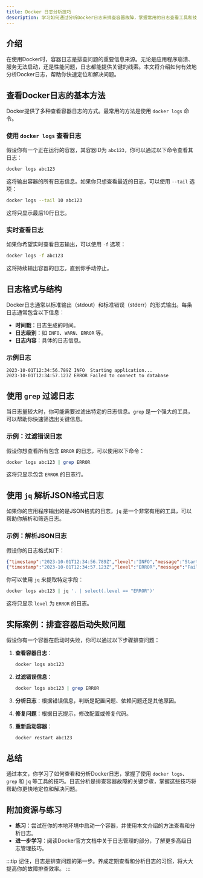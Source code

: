 ```yaml
---
title: Docker 日志分析技巧
description: 学习如何通过分析Docker日志来排查容器故障，掌握常用的日志查看工具和技巧。
---
```


## 介绍

在使用Docker时，容器日志是排查问题的重要信息来源。无论是应用程序崩溃、服务无法启动，还是性能问题，日志都能提供关键的线索。本文将介绍如何有效地分析Docker日志，帮助你快速定位和解决问题。

## 查看Docker日志的基本方法

Docker提供了多种查看容器日志的方式。最常用的方法是使用 `docker logs` 命令。

### 使用 `docker logs` 查看日志

假设你有一个正在运行的容器，其容器ID为 `abc123`，你可以通过以下命令查看其日志：

```bash
docker logs abc123
```

这将输出容器的所有日志信息。如果你只想查看最近的日志，可以使用 `--tail` 选项：

```bash
docker logs --tail 10 abc123
```

这将只显示最后10行日志。

### 实时查看日志

如果你希望实时查看日志输出，可以使用 `-f` 选项：

```bash
docker logs -f abc123
```

这将持续输出容器的日志，直到你手动停止。

## 日志格式与结构

Docker日志通常以标准输出（stdout）和标准错误（stderr）的形式输出。每条日志通常包含以下信息：

- **时间戳**：日志生成的时间。
- **日志级别**：如 `INFO`、`WARN`、`ERROR` 等。
- **日志内容**：具体的日志信息。

### 示例日志

```plaintext
2023-10-01T12:34:56.789Z INFO  Starting application...
2023-10-01T12:34:57.123Z ERROR Failed to connect to database
```

## 使用 `grep` 过滤日志

当日志量较大时，你可能需要过滤出特定的日志信息。`grep` 是一个强大的工具，可以帮助你快速筛选出关键信息。

### 示例：过滤错误日志

假设你想查看所有包含 `ERROR` 的日志，可以使用以下命令：

```bash
docker logs abc123 | grep ERROR
```

这将只显示包含 `ERROR` 的日志行。

## 使用 `jq` 解析JSON格式日志

如果你的应用程序输出的是JSON格式的日志，`jq` 是一个非常有用的工具，可以帮助你解析和筛选日志。

### 示例：解析JSON日志

假设你的日志格式如下：

```json
{"timestamp":"2023-10-01T12:34:56.789Z","level":"INFO","message":"Starting application..."}
{"timestamp":"2023-10-01T12:34:57.123Z","level":"ERROR","message":"Failed to connect to database"}
```

你可以使用 `jq` 来提取特定字段：

```bash
docker logs abc123 | jq '. | select(.level == "ERROR")'
```

这将只显示 `level` 为 `ERROR` 的日志。

## 实际案例：排查容器启动失败问题

假设你有一个容器在启动时失败，你可以通过以下步骤排查问题：

1. **查看容器日志**：

   ```bash
   docker logs abc123
   ```

2. **过滤错误信息**：

   ```bash
   docker logs abc123 | grep ERROR
   ```

3. **分析日志**：根据错误信息，判断是配置问题、依赖问题还是其他原因。

4. **修复问题**：根据日志提示，修改配置或修复代码。

5. **重新启动容器**：

   ```bash
   docker restart abc123
   ```

## 总结

通过本文，你学习了如何查看和分析Docker日志，掌握了使用 `docker logs`、`grep` 和 `jq` 等工具的技巧。日志分析是排查容器故障的关键步骤，掌握这些技巧将帮助你更快地定位和解决问题。

## 附加资源与练习

- **练习**：尝试在你的本地环境中启动一个容器，并使用本文介绍的方法查看和分析日志。
- **进一步学习**：阅读Docker官方文档中关于日志管理的部分，了解更多高级日志管理技巧。

:::tip
记住，日志是排查问题的第一步。养成定期查看和分析日志的习惯，将大大提高你的故障排查效率。
:::